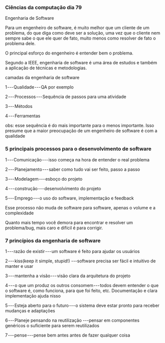 




### Ciências da computação dia 79

Engenharia de Software

Para um engenheiro de software, é muito melhor que um cliente de um
problema, do que diga como deve ser a solução, uma vez que o cliente nem
sempre sabe o que ele quer de fato, muito menos como resolver de fato o
problema dele.








O principal esforço do engenheiro é entender bem o problema.








Segundo a IEEE, engenharia de software é uma área de estudos e também a
aplicação de técnicas e metodologias.








camadas da engenharia de software

1 --- Qualidade --- QA por exemplo

2 --- Processos --- Sequência de passos para uma atividade

3 --- Métodos

4 --- Ferramentas

obs: esse sequência é do mais importante para o menos importante. Isso
presume que a maior preocupação de um engenheiro de software é com a
qualidade








### 5 principais processos para o desenvolvimento de software

1 --- Comunicação --- isso começa na hora de entender o real problema

2 --- Planejamento --- saber como tudo vai ser feito, passo a passo

3 --- Modelagem --- esboço do projeto

4 --- construção --- desenvolvimento do projeto

5 --- Emprego --- o uso do software, implementação e feedback

Esse processo não muda de software para software, apenas o volume e a
complexidade








Quanto mais tempo você demora para encontrar e resolver um problema/bug,
mais caro e difícil é para corrigir.








### 7 princípios da engenharia de software

1 --- razão de existir --- um software é feito para ajudar os usuários

2 --- kiss(keep it simple, stupid!) ---software precisa ser fácil e
intuitivo de manter e usar

3 --- mantenha a visão --- visão clara da arquitetura do projeto

4 --- o que um produz os outros consomem --- todos devem entender o que
o software é, como funciona, para que foi feito, etc. Documentação e
clara implementação ajuda nisso

5 --- Esteja aberto para o futuro --- o sistema deve estar pronto para
receber mudanças e adaptações

6 --- Planeje pensando na reutilização ---pensar em componentes
genéricos o suficiente para serem reutilizados

7 --- pense --- pense bem antes antes de fazer qualquer coisa


